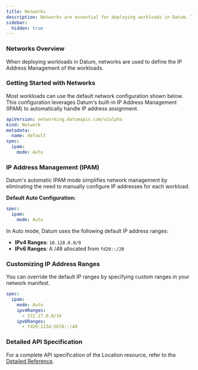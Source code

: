 ```yaml
---
title: Networks
description: Networks are essential for deploying workloads in Datum. They define how workloads communicate.
sidebar:
  hidden: true
---
```


### Networks Overview

When deploying workloads in Datum, networks are used to define the IP Address
Management of the workloads.

### Getting Started with Networks

Most workloads can use the default network configuration shown below. This
configuration leverages Datum's built-in IP Address Management (IPAM) to
automatically handle IP address assignment.

```yaml
apiVersion: networking.datumapis.com/v1alpha
kind: Network
metadata:
  name: default
spec:
  ipam:
    mode: Auto
```

### IP Address Management (IPAM)

Datum's automatic IPAM mode simplifies network management by eliminating
the need to manually configure IP addresses for each workload.

**Default Auto Configuration:**

```yaml
spec:
  ipam:
    mode: Auto
```

In Auto mode, Datum uses the following default IP address ranges:

- **IPv4 Ranges**: `10.128.0.0/9`
- **IPv6 Ranges**: A /48 allocated from `fd20::/20`

### Customizing IP Address Ranges

You can override the default IP ranges by specifying custom ranges in your
network manifest.

```yaml
spec:
  ipam:
    mode: Auto
    ipv4Ranges:
      - 172.17.0.0/16
    ipv6Ranges:
      - fd20:1234:5678::/48
```

### Detailed API Specification

For a complete API specification of the Location resource, refer to the
[Detailed Reference](https://github.com/datum-cloud/network-services-operator/blob/main/docs/api/networks.md).
